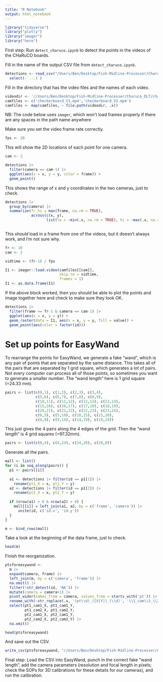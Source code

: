 ```yaml
---
title: "R Notebook"
output: html_notebook
---
```


```r
library("tidyverse")
library("plotly")
library("imager")
library("here")
```

First step: Run `detect_charuco.ipynb` to detect the points in the videos of
the CHaRuCO boards.

Fill in the name of the output CSV file from `detect_charuco.ipynb`.
```r
detections <- read_csv("/Users/Ben/Desktop/Fish-Midline-Processer/Charuco_DLT/charuco_boards/2023_04_06/boards.csv") |> 
  select(-`...1`)
```

Fill in the directory that has the video files and the names of each video.
```r
videodir <- '//Users/Ben/Desktop/Fish-Midline-Processer/Charuco_DLT/charuco_boards/2023_04_06'
camfiles <- c('checkerboard_V1.mp4','checkerboard_V2.mp4')
camfiles <- map(camfiles, ~ file.path(videodir, .x))
```

NB: The code below uses `imager`, which won't load frames properly if there 
are any spaces in the path name anywhere

Make sure you set the video frame rate correctly.
```r
fps <- 20
```

This will show the 2D locations of each point for one camera.

```r
cam <- 2

detections |> 
  filter(camera == cam-1) |> 
  ggplot(aes(x = x, y = y, color = frame)) +
  geom_point()
```
This shows the range of x and y coordinates in the two cameras, just to check.
```r
detections |> 
  group_by(camera) |> 
  summarize(fr_hi = max(frame, na.rm = TRUE),
            across(c(x, y), 
                   list(lo = ~min(.x, na.rm = TRUE), hi = ~max(.x, na.rm = TRUE))))
            
```

This *should* load in a frame from one of the videos, but it doesn't always work, and I'm
not sure why.
```r
fr <- 10
cam <- 2

vidtime <- (fr-1) / fps

I1 <- imager::load.video(camfiles[[cam]], 
                         skip.to = vidtime,
                         frames = 1)
I1 <- as.data.frame(I1)
```

If the above block worked, then you should be able to plot the points and image
together here and check to make sure they look OK.
```r
detections |> 
  filter(frame == fr-1 & camera == cam-1) |> 
  ggplot(aes(x = x, y = y)) +
  geom_raster(data = I1, aes(x = x, y = y, fill = value)) +
  geom_point(aes(color = factor(id)))
```
# Set up points for EasyWand

To rearrange the points for EasyWand, we generate a fake "wand", which is any
pair of points that are separated by the same distance. This takes all of the pairs
that are separated by 1 grid square, which generates a *lot* of pairs. Not
every computer can process all of those points, so sometimes you want to generate
a smaller number. The "wand length" here is 1 grid square (=24.33 mm).
```r
pairs <- list(c(0,1), c(1,2), c(2,3), c(3,4),
              c(5,6), c(6,7), c(7,8), c(8,9),
              c(10,11), c(11,12), c(12,13), c(13,14),
              c(15,16), c(16,17), c(17,18), c(18,19),
              c(20,21), c(21,22), c(22,23), c(23,24),
              c(0,5), c(5,10), c(10,15), c(15,20),
              c(4,9), c(9,14), c(14,19), c(19,24))
```

This just gives the 4 pairs along the 4 edges of the grid. Then the "wand length" is
4 grid squares (=97.32mm).
```r
pairs <- list(c(0,4), c(4,24), c(24,20), c(20,0))
```

Generate all the pairs.
```r
mall <- list()
for (i in seq_along(pairs)) {
  p1 <- pairs[[i]]
  
  a1 <- detections |> filter(id == p1[1]) |> 
    rename(pt1_X = x, pt1_Y = y)
  a2 <- detections |> filter(id == p1[2]) |> 
    rename(pt2_X = x, pt2_Y = y)
  
  if (nrow(a1) > 0 & nrow(a2) > 0) {
    mall[[i]] = left_join(a1, a2, by = c('frame', 'camera')) |> 
      unite(id, c('id.x', 'id.y'))
  }
}

m <- bind_rows(mall)
```

Take a look at the beginning of the data frame, just to check.
```r
head(m)
```

Finish the reorganization.
```r
ptsforeasywand <-
  m |> 
  expand(camera, frame) |> 
  left_join(m, by = c('camera', 'frame')) |> 
  na.omit() |> 
  filter(!str_detect(id, 'NA')) |> 
  mutate(camera = camera+1) |> 
  pivot_wider(names_from = camera, values_from = starts_with('pt')) |> 
  rename_with(~str_replace(.x, '(pt\\d)_([X|Y])_(\\d)', '\\1_cam\\3_\\2')) |>
  select(pt1_cam1_X, pt1_cam1_Y,
         pt1_cam2_X, pt1_cam2_Y,
         pt2_cam1_X, pt2_cam1_Y,
         pt2_cam2_X, pt2_cam2_Y) |> 
  na.omit()

head(ptsforeasywand)
```

And save out the CSV.
```r
write_csv(ptsforeasywand, "//Users/Ben/Desktop/Fish-Midline-Processer/Charuco_DLT/charuco_boards/2023_04_06/2023_04_06_calibrationcharuco_xypts.csv")
```

Final step: Load the CSV into EasyWand, punch in the correct fake "wand length",
add the camera parameters (resolution and focal length in pixels; check the SOPs
for 3D calibrations for these details for our cameras), and run the calibration.
